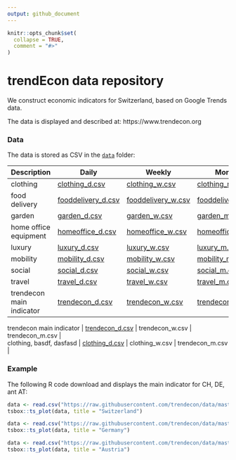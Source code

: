 ```yaml
---
output: github_document
---
```


<!-- README.md is generated from README.Rmd. Please edit that file -->

```r
knitr::opts_chunk$set(
  collapse = TRUE,
  comment = "#>"
)
```

# trendEcon data repository

We construct economic indicators for Switzerland, based on Google Trends data.

The data is displayed and described at: https://www.trendecon.org

### Data

The data is stored as CSV in the [`data`](https://github.com/trendecon/data/tree/master/data) folder:

| Description              | Daily                                                                                                    | Weekly                                                                                                   | Monthly                                                                                                  |
|--------------------------|----------------------------------------------------------------------------------------------------------|----------------------------------------------------------------------------------------------------------|----------------------------------------------------------------------------------------------------------|
| clothing                 | [clothing_d.csv](https://raw.githubusercontent.com/trendecon/data/master/data/ch/clothing_d.csv)         | [clothing_w.csv](https://raw.githubusercontent.com/trendecon/data/master/data/ch/clothing_w.csv)         | [clothing_m.csv](https://raw.githubusercontent.com/trendecon/data/master/data/ch/clothing_m.csv)         |
| food delivery            | [fooddelivery_d.csv](https://raw.githubusercontent.com/trendecon/data/master/data/ch/fooddelivery_d.csv) | [fooddelivery_w.csv](https://raw.githubusercontent.com/trendecon/data/master/data/ch/fooddelivery_w.csv) | [fooddelivery_m.csv](https://raw.githubusercontent.com/trendecon/data/master/data/ch/fooddelivery_m.csv) |
| garden                   | [garden_d.csv](https://raw.githubusercontent.com/trendecon/data/master/data/ch/garden_d.csv)             | [garden_w.csv](https://raw.githubusercontent.com/trendecon/data/master/data/ch/garden_w.csv)             | [garden_m.csv](https://raw.githubusercontent.com/trendecon/data/master/data/ch/garden_m.csv)             |
| home office equipment    | [homeoffice_d.csv](https://raw.githubusercontent.com/trendecon/data/master/data/ch/homeoffice_d.csv)     | [homeoffice_w.csv](https://raw.githubusercontent.com/trendecon/data/master/data/ch/homeoffice_w.csv)     | [homeoffice_m.csv](https://raw.githubusercontent.com/trendecon/data/master/data/ch/homeoffice_m.csv)     |
| luxury                   | [luxury_d.csv](https://raw.githubusercontent.com/trendecon/data/master/data/ch/luxury_d.csv)             | [luxury_w.csv](https://raw.githubusercontent.com/trendecon/data/master/data/ch/luxury_w.csv)             | [luxury_m.csv](https://raw.githubusercontent.com/trendecon/data/master/data/ch/luxury_m.csv)             |
| mobility                 | [mobility_d.csv](https://raw.githubusercontent.com/trendecon/data/master/data/ch/mobility_d.csv)         | [mobility_w.csv](https://raw.githubusercontent.com/trendecon/data/master/data/ch/mobility_w.csv)         | [mobility_m.csv](https://raw.githubusercontent.com/trendecon/data/master/data/ch/mobility_m.csv)         |
| social                   | [social_d.csv](https://raw.githubusercontent.com/trendecon/data/master/data/ch/social_d.csv)             | [social_w.csv](https://raw.githubusercontent.com/trendecon/data/master/data/ch/social_w.csv)             | [social_m.csv](https://raw.githubusercontent.com/trendecon/data/master/data/ch/social_m.csv)             |
| travel                   | [travel_d.csv](https://raw.githubusercontent.com/trendecon/data/master/data/ch/travel_d.csv)             | [travel_w.csv](https://raw.githubusercontent.com/trendecon/data/master/data/ch/travel_w.csv)             | [travel_m.csv](https://raw.githubusercontent.com/trendecon/data/master/data/ch/travel_m.csv)             |
| trendecon main indicator | [trendecon_d.csv](https://raw.githubusercontent.com/trendecon/data/master/data/ch/trendecon_d.csv)       | [trendecon_w.csv](https://raw.githubusercontent.com/trendecon/data/master/data/ch/trendecon_w.csv)       | [trendecon_m.csv](https://raw.githubusercontent.com/trendecon/data/master/data/ch/trendecon_m.csv)       |

| trendecon main indicator | [trendecon_d.csv](clothing_sa.csv) | trendecon_w.csv | trendecon_m.csv |
| clothing, basdf, dasfasd | [clothing_d.csv](clothing_sa.csv)  | clothing_w.csv  | trendecon_m.csv |


### Example

The following R code download and displays the main indicator for CH, DE, ant AT:

```r

data <- read.csv("https://raw.githubusercontent.com/trendecon/data/master/data/ch/trendecon_sa.csv")
tsbox::ts_plot(data, title = "Switzerland")

data <- read.csv("https://raw.githubusercontent.com/trendecon/data/master/data/de/trendecon_sa.csv")
tsbox::ts_plot(data, title = "Germany")

data <- read.csv("https://raw.githubusercontent.com/trendecon/data/master/data/at/trendecon_sa.csv")
tsbox::ts_plot(data, title = "Austria")

```

